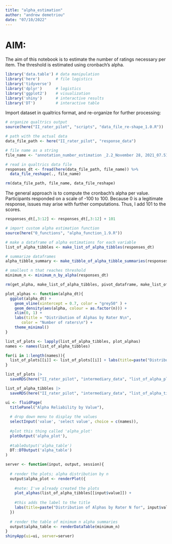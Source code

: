 ```yaml
---
title: "alpha_estimation"
author: "andrew demetriou"
date: "07/10/2022"
---
```


# AIM:

The aim of this notebook is to estimate the number of ratings necessary per item. The threshold is estimated using cronbach's alpha. 

```r
library('data.table') # data manipulation
library('here')       # file logistics
library('tidyverse')
library('dplyr')      # logistics
library('ggplot2')    # visualization
library('shiny')      # interactive results
library('DT')         # interactive table
```

Import dataset in qualtrics format, and re-organize for further processing:

```r
# organize qualtrics output
source(here("II_rater_pilot", "scripts", "data_file_re-shape_1.0.R"))

# path with the actual data
data_file_path <- here("II_rater_pilot", "response_data")

# file name as a string
file_name <- "annotation_number_estimation _2.2_November 28, 2021_07.51.csv"

# read in qualtrics data file
responses_dt <- fread(here(data_file_path, file_name)) %>%
  data_file_reshape(., file_name)

rm(data_file_path, file_name, data_file_reshape)
```

The general approach is to compute the cronbach's alpha per value. Participants responded on a scale of -100 to 100. Because 0 is a legitimate response, issues may arise with further computations. Thus, I add 101 to the scores. 

```r
responses_dt[,3:12] <- responses_dt[,3:12] + 101
```

```r
# import custom alpha estimation function
source(here("0_functions", "alpha_function_1.9.R"))
```

```r
# make a dataframe of alpha estimations for each variable
list_of_alpha_tibbles <- make_list_of_alpha_tibbles(responses_dt)

# summarize dataframes
alpha_tibble_summary <- make_tibble_of_alpha_tibble_summaries(responses_dt)

# smallest n that reaches threshold
minimum_n <- minimum_n_by_alpha(responses_dt)

rm(get_alpha, make_list_of_alpha_tibbles, pivot_dataframe, make_list_of_pivoted_dataframes, rename_columns, samples_of_alphas, summarize_alpha_tibble, make_tibble_of_alpha_tibble_summaries, minimum_n_by_alpha)
```


```r
plot_alphas <- function(alpha_dt){
  ggplot(alpha_dt) +
    geom_vline(xintercept = 0.7, color = "grey50" ) +
    geom_density(aes(alpha, colour = as.factor(n))) + 
    xlim(0, 1) +
    labs(title = "Distribution of Alphas by Rater N\n", 
       color = "Number of raters\n") +
    theme_minimal()
}
```

```r
list_of_plots <- lapply(list_of_alpha_tibbles, plot_alphas)
names <- names(list_of_alpha_tibbles)
```

```r
for(i in 1:length(names)){
  list_of_plots[[i]] <- list_of_plots[[i]] + labs(title=paste("Distribution of Alphas by Rater N for", names[i]))
}
```

```r
list_of_plots |>
  saveRDS(here("II_rater_pilot", "intermediary_data", "list_of_alpha_plots.RDS"))

list_of_alpha_tibbles |>
  saveRDS(here("II_rater_pilot", "intermediary_data", "list_of_alpha_tibbles.RDS"))
```


```r
ui <- fluidPage(
  titlePanel("Alpha Reliability by Value"),
  
  # drop down menu to display the values
  selectInput('value', 'select value', choice = c(names)), 
  
  #plot this thing called 'alpha_plot'
  plotOutput('alpha_plot'),
  
  #tableOutput('alpha_table')
  DT::DTOutput('alpha_table')
)

server <- function(input, output, session){
  
  # render the plots; alpha distribution by n
  output$alpha_plot <- renderPlot({
  
    #note: I've already created the plots 
    plot_alphas(list_of_alpha_tibbles[[input$value]]) +
    
    #this adds the label to the title
    labs(title=paste("Distribution of Alphas by Rater N for", input$value))
  })
  
  # render the table of minimum n alpha summaries
  output$alpha_table <- renderDataTable(minimum_n)
}
shinyApp(ui=ui, server=server)
```

